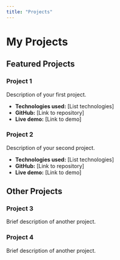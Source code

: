 ```yaml
---
title: "Projects"
---
```


# My Projects

## Featured Projects

### Project 1
Description of your first project.

- **Technologies used:** [List technologies]
- **GitHub:** [Link to repository]
- **Live demo:** [Link to demo]

### Project 2
Description of your second project.

- **Technologies used:** [List technologies]
- **GitHub:** [Link to repository]
- **Live demo:** [Link to demo]

## Other Projects

### Project 3
Brief description of another project.

### Project 4
Brief description of another project. 